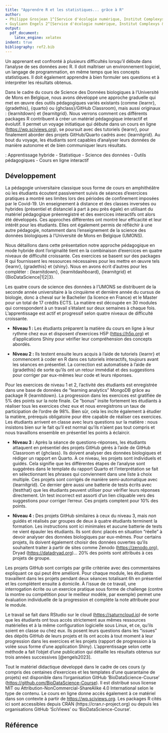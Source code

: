 ```yaml
---
title: "Apprendre R et les statistiques... grâce à R"
author:
- Philippe Grosjean 1^[Service d'écologie numérique, Institut Complexys & Infortech, Université de Mons, Belgique, philippe.grosjean@umons.ac.be]
- Guyliann Engels 2^[Service d'écologie numérique, Institut Complexys & Infortech, Université de Mons, Belgique, guyliann.engels@umons.ac.be]
output:
  pdf_document:
    latex_engine: xelatex
indent: true
bibliography: ref2.bib
---
```


```{=tex}
\begin{center}
\textbf{Résumé}
\end{center}
```
Un apprenant est confronté à plusieurs difficultés lorsqu'il débute dans l'analyse de ses données avec R. Il doit maîtriser un environnement logiciel, un langage de programmation, en même temps que les concepts statistiques. Il doit également apprendre à bien formuler ses questions et à interpréter les résultats obtenus.

Dans le cadre du cours de Science des Données biologiques à l'Université de Mons en Belgique, nous avons développé une approche graduelle qui met en œuvre des outils pédagogiques variés existants (comme {learnr}, {gradethis}, {quarto} ou {ghclass}/GitHub Classroom), mais aussi originaux : {learnitdown} et {learnitgrid}. Nous verrons comment ces différents packages R contribuent à créer un matériel pédagogique interactif et évolutif. Il permet un voyage initiatique qui débute dans un cours en ligne (<https://wp.sciviews.org>), se poursuit avec des tutoriels {learnr}, pour finalement aborder des projets GitHub/Quarto cadrés avec {learnitgrid}. Au bout du voyage, les étudiants sont capables d'analyser leurs données de manière autonome et de bien communiquer leurs résultats.

\noindent \textbf{Mots-clefs} : Apprentissage hybride - Statistique - Science des données - Outils pédagogiques - Cours en ligne interactif

## Développement

La pédagogie universitaire classique sous forme de cours en amphithéâtre où les étudiants écoutent passivement suivis de séances d'exercices pratiques a montré ses limites lors des périodes de confinement imposées par le Covid-19. Un enseignement à distance et des classes inversées ou hybrides (présentiel et distanciel à part à peu près égale) en utilisant du matériel pédagogique préenregistré et des exercices interactifs ont alors été développés. Ces approches différentes ont montré leur efficacité et leur intérêt pour les étudiants. Elles ont également permis de réfléchir à une autre pédagogie, notamment dans l'enseignement de la science des données biologiques à l'Université de Mons en Belgique (UMONS).

Nous détaillons dans cette présentation notre approche pédagogique en mode hybride dont l'originalité tient en la combinaison d'exercices en quatre niveaux de difficulté croissante. Ces exercices se basent sur des packages R qui fournissent les ressources nécessaires pour les mettre en œuvre tels {learnr}, {gradethis} et {shiny}. Nous en avons écrit d'autres pour les compléter : {learnitdown}, {learnitdashboard}, {learnitgrid} et {BioDataScience\|1\|2\|3}.

Les quatre cours de science des données à l'UMONS se distribuent de la seconde année universitaire à la cinquième et dernière année du cursus de biologie, donc à cheval sur le Bachelier (la licence en France) et le Master pour un total de 17 crédits ECTS. La matière est découpée en 30 modules qui correspondent à un travail s'étalant sur deux semaines à chaque fois. L'apprentissage est actif et progressif selon quatre niveaux de difficulté croissante.

-   **Niveau 1 :** Les étudiants préparent la matière du cours en ligne à leur rythme chez eux et disposent d'exercices H5P (<https://h5p.org>) et d'applications Shiny pour vérifier leur compréhension des concepts abordés.

-   **Niveau 2 :** Ils testent ensuite leurs acquis à l'aide de tutoriels {learnr} et commencent à coder en R dans ces tutoriels interactifs, toujours avant les séances en présentiel. La correction est automatisée à l'aide de {gradethis} de sorte qu'ils ont un retour immédiat et des suggestions pour corriger par eux-mêmes leur code et leurs réponses.

Pour les exercices de niveau 1 et 2, l'activité des étudiants est enregistrée dans une base de données de "learning analytics" MongoDB grâce au package R {learnitdown}. La progression dans les exercices est gratifiée de 5% des points sur la note finale. Ce "bonus" insite fortement les étudiants à réaliser tous les exercices chez eux et nous enregistrons un taux de participation de l'ordre de 98%. Bien sûr, cela les incite également à étudier la matière, prérequis obligatoire pour être capable de réaliser ces exercices. Les étudiants arrivent en classe avec leurs questions sur la matière : nous insistons bien sur le fait qu'il est normal qu'ils n'aient pas tout compris et nous travaillons ensemble en présentiel les points à éclaircir.

-   **Niveau 3 :** Après la séance de questions-réponses, les étudiants attaquent en présentiel des projets GitHub gérés à l'aide de GitHub Classroom et {ghclass}. Ils doivent analyser des données biologiques et rédiger un rapport en Quarto. À ce niveau, les projets sont individuels et guidés. Cela signifie que les différentes étapes de l'analyse sont suggérées dans le template du rapport Quarto et l'interprétation se fait en sélectionnant les phrases qui conviennent dans une liste à choix multiple. Ces projets sont corrigés de manière semi-automatique avec {learnitgrid}. Ce dernier gère aussi une batterie de tests écrits avec {testthat} que les étudiants peuvent utiliser pour vérifier leurs réponses directement. Un test incorrect est assorti d'un lien cliquable vers des suggestions pour corriger l'erreur. Ces projets comptent pour 10% des points.

-   **Niveau 4 :** Des projets GitHub similaires à ceux du niveau 3, mais *non* guidés et réalisés par groupes de deux à quatre étudiants terminent la formation. Les instructions sont ici minimales et aucune batterie de tests ne vient épauler les étudiants. Ils sont donc placés en situation "réelle" à devoir analyser des données biologiques par eux-mêmes. Pour certains projets, ils doivent également choisir des données ouvertes qu'ils souhaitent traiter à partir de sites comme Zenodo (<https://zenodo.org>), Dryad ([https://datadryad.org](https://datadryad.org/stash){.uri})... 20% des points sont attribués à ces projets de groupe.

Les projets GitHub sont corrigés par grille critériée avec des commentaires expliquant ce qui peut être amélioré. Pour chaque module, les étudiants travaillent dans les projets pendant deux séances totalisant 6h en présentiel et les complètent ensuite à domicile. À l'issue de ce travail, une interrogation écrite ou un exercice pratique sous forme de challenge (contre la montre ou compétition pour le meilleur modèle, par exemple) permet une évaluation individuelle de la progression et complète la note attribuée pour le module.

Le travail se fait dans RStudio sur le cloud (<https://saturncloud.io>) de sorte que les étudiants ont tous accès strictement aux mêmes ressources matérielles et à la même configuration logicielle sous Linux, et ce, qu'ils soient en classe ou chez eux. Ils posent leurs questions dans les "issues" des dépôts GitHub de leurs projets et ils ont accès à tout moment à leur progression dans les exercices et les projets (rapport de progression à la volée sous forme d'une application Shiny). L'apprentissage selon cette méthode a fait l'objet d'une publication qui détaille les résultats obtenus sur trois années successives [@engels2023].

Tout le matériel didactique développé dans le cadre de ces cours (y compris des centaines d'exercices et les templates d'une quarantaine de projets) est disponible dans l'organisation GitHub 'BioDataScience-Course' (<https://github.com/BioDataScience-Course>). Il est distribué sous license MIT ou Attribution-NonCommercial-ShareAlike 4.0 International selon le type de contenu. Le cours en ligne donne accès également à ce matériel dans son contexte à partir de <https://wp.sciviews.org>. Les packages R cités ici sont accessibles depuis CRAN (https://cran.r-project.org) ou depuis les organisations GitHub 'SciViews' ou 'BioDataScience-Course'.

## Référence

